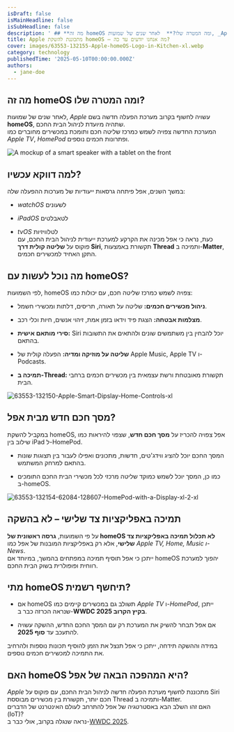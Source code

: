 ```yaml
---
isDraft: false
isMainHeadline: false
isSubHeadline: false
description: ' ## **מה זה homeOS ומה המטרה שלו?**  לאחר שנים של שמועות, _Apple_ עשויה לחשוף בקרוב מערכת הפעלה חדשה בשם **homeOS**, שתהיה מיועדת לניהול הבי'
title: Apple מתכוננת להשקת homeOS – מה אנחנו יודעים עד כה?
cover: images/63553-132155-Apple-homeOS-Logo-in-Kitchen-xl.webp
category: technology
publishedTime: '2025-05-10T00:00:00.000Z'
authors:
  - jane-doe
---
```


## **מה זה homeOS ומה המטרה שלו?**

לאחר שנים של שמועות, _Apple_ עשויה לחשוף בקרוב מערכת הפעלה חדשה בשם **homeOS**, שתהיה מיועדת לניהול הבית החכם.  
המערכת החדשה צפויה לשמש כמרכז שליטה חכם ותומכת במכשירים מחוברים כמו _Apple TV_, _HomePod_ ופתרונות חכמים נוספים.

![A mockup of a smart speaker with a tablet on the front](images/63553-132152-61728-127707-Apple-HomeHub-xl-2-xl.webp)

## **למה דווקא עכשיו?**

במשך השנים, אפל פיתחה גרסאות ייעודיות של מערכות ההפעלה שלה:

- _watchOS_ לשעונים
    
- _iPadOS_ לטאבלטים
    
- _tvOS_ לטלוויזיות  
    כעת, נראה כי אפל מכינה את הקרקע למערכת ייעודית לניהול הבית החכם, עם פוקוס על **שליטה קולית דרך Siri**, תקשורת באמצעות **Thread** ותמיכה ב-**Matter**, התקן האחיד למכשירים חכמים.
    

## **מה נוכל לעשות עם homeOS?**

לפי השמועות, homeOS צפויה לשמש כמרכז שליטה חכם, עם יכולות כמו:

- **ניהול מכשירים חכמים:** שליטה על תאורה, תריסים, דלתות ומכשירי חשמל.
    
- **מצלמות אבטחה:** הצגת פיד וידאו בזמן אמת, זיהוי אנשים, חיות וכלי רכב.
    
- **סירי מותאם אישית:** Siri יוכל להבחין בין משתמשים שונים ולהתאים את התשובות בהתאם.
    
- **שליטה על מוזיקה ומדיה:** הפעלה קולית של Apple Music, Apple TV ו-Podcasts.
    
- **תמיכה ב-Thread:** תקשורת מאובטחת ורשת עצמאית בין מכשירים חכמים ברחבי הבית.
    

![63553-132150-Apple-Smart-Dipslay-Home-Controls-xl](images/63553-132150-Apple-Smart-Dipslay-Home-Controls-xl.webp)

## **מסך חכם חדש מבית אפל?**

במקביל להשקת homeOS, אפל צפויה להכריז על **מסך חכם חדש**, שצפוי להיראות כמו שילוב בין iPad ל-HomePod.

- המסך החכם יוכל להציג ווידג'טים, חדשות, מתכונים ואפילו לעבור בין תצוגות שונות בהתאם למרחק המשתמש.
    
- כמו כן, המסך יוכל לשמש כמוקד שליטה מרכזי לכל מכשירי הבית החכם התומכים ב-homeOS.
    

![63553-132154-62084-128607-HomePod-with-a-Display-xl-2-xl](images/63553-132154-62084-128607-HomePod-with-a-Display-xl-2-xl.webp)

## **תמיכה באפליקציות צד שלישי – לא בהשקה**

על פי השמועות, **גרסה ראשונית של homeOS לא תכלול תמיכה באפליקציות צד שלישי**, אלא רק באפליקציות המובנות של אפל כמו _Apple TV, Home, Music ו-News_.  
ייתכן כי אפל תוסיף תמיכה במפתחים בהמשך, במיוחד אם homeOS יהפוך למערכת רווחית ופופולרית בשוק הבית החכם.

## **מתי homeOS תיחשף רשמית?**

- אם homeOS תשולב גם במכשירים קיימים כמו _Apple TV_ ו-_HomePod_, ייתכן שנראה הכרזה כבר ב-**WWDC 2025 בקיץ הקרוב**.
    
- אם אפל תבחר להשיק את המערכת רק עם המסך החכם החדש, ההשקה עשויה להתעכב עד **סוף 2025**.
    

במידה וההשקה תידחה, ייתכן כי אפל תנצל את הזמן להוסיף תכונות נוספות ולהרחיב את התמיכה למכשירים חכמים נוספים.

## **האם homeOS היא המהפכה הבאה של אפל?**

_Apple_ מתכוננת לחשוף מערכת הפעלה חדשה לניהול הבית החכם, עם פוקוס על Siri חכם יותר, תקשורת בין מכשירים מבוססת Thread ותמיכה ב-Matter.  
האם זהו השלב הבא באסטרטגיה של אפל להתרחב לעולם האינטרנט של הדברים (IoT)?  
נראה שנגלה בקרוב, אולי כבר ב-[WWDC 2025](https://techhorizons.co.il/apple-wwdc-2025-ios19-announcement/).
